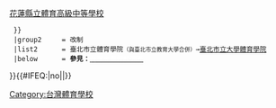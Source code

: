 {{Navbox
  |title      = {{flagicon|ROC}} [[中華民國|<span style="color:white;">中華民國</span>]]（臺灣）體育專門學校
  |titlestyle = background:#04AAC3;color:#FFFFFF;navbar:plain
  |abovestyle = background:#026675;color:#FFFFFF
  |belowstyle = background:#026675;color:#FFFFFF
  |groupstyle = background:#B3E5ED
  |name       = 臺灣體育專門學校
  |group1     = 現今
  |list1      = {{Navbox subgroup
    |group1     = 大專院校
    |list1      = [[國立臺灣體育運動大學]]{{.w}}[[國立體育大學]]
    |group2     = 高級中等學校
    |list2      = [[國立臺東大學附屬體育高級中學]]{{.w}}[[花蓮縣立體育高級中等學校]]
  }}
  |group2     = 改制
  |list2      = 臺北市立體育學院<small>（與臺北市立教育大學合併）</small>→[[臺北市立大學天母校區|臺北市立大學體育學院]]
  |below      = '''參見：'''[[台灣大專院校列表|<span style="color:white;">台灣大專院校列表</span>]]
}}<includeonly>{{#IFEQ:{{{cat}}}|no||[[Category:台灣體育學校]]}}</includeonly><noinclude>{{Documentation}}</noinclude>